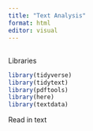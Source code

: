 ```yaml
---
title: "Text Analysis"
format: html
editor: visual
---
```


## 

Libraries

```r
library(tidyverse)
library(tidytext)
library(pdftools)
library(here)
library(textdata)

```

Read in text

```r

```
